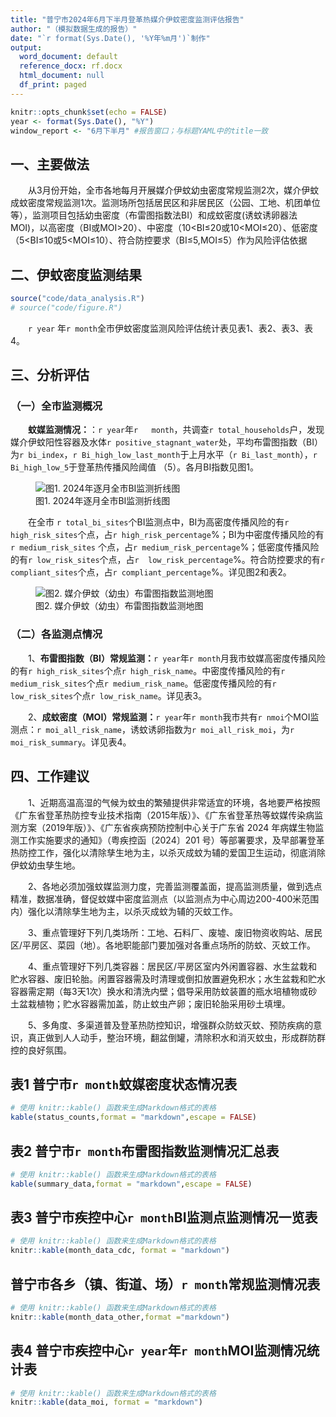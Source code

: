 ```yaml
---
title: "普宁市2024年6月下半月登革热媒介伊蚊密度监测评估报告"
author: "（模拟数据生成的报告）"
date: "`r format(Sys.Date(), '%Y年%m月')`制作"
output:
  word_document: default
  reference_docx: rf.docx
  html_document: null
  df_print: paged
---
```


```r
knitr::opts_chunk$set(echo = FALSE)
year <- format(Sys.Date(), "%Y")
window_report <- "6月下半月" #报告窗口；与标题YAML中的title一致
```

## 一、主要做法

  从3月份开始，全市各地每月开展媒介伊蚊幼虫密度常规监测2次，媒介伊蚊成蚊密度常规监测1次。监测场所包括居民区和非居民区（公园、工地、机团单位等），监测项目包括幼虫密度（布雷图指数法BI）和成蚊密度(诱蚊诱卵器法MOI)，以高密度（BI或MOI\>20）、中密度（10\<BI≤20或10\<MOI≤20）、低密度（5\<BI≤10或5\<MOI≤10）、符合防控要求（BI≤5,MOI≤5）作为风险评估依据

## 二、伊蚊密度监测结果

```r
source("code/data_analysis.R")
# source("code/figure.R")
```

  `r year` 年`r month`全市伊蚊密度监测风险评估统计表见表1、表2、表3、表4。

## 三、分析评估

### （一）全市监测概况

<!-- &emsp;&emsp;**蚊媒监测情况：**`r month` 全市蚊媒监测数据（布雷图指数BI）显示：全市各乡镇（街道、场）共`r total_bi_sites`个BI监测点，其中：BI为高密度传播风险的有`r high_risk_sites`个点，占`r high_risk_percentage`%，BI为中密度传播风险的有`r medium_risk_sites`个点，占`r medium_risk_percentage`%。低密度传播风险的有`r low_risk_sites`个点，占`r low_risk_percentage`%。符合防控要求的有`r compliant_sites`个点，占`r compliant_percentage`%。详见表1。 -->

  **蚊媒监测情况：**：`r year`年`r   month`，共调查`r total_households`户，发现媒介伊蚊阳性容器及水体`r positive_stagnant_water`处，平均布雷图指数（BI）为`r bi_index`，`r Bi_high_low_last_month`于上月水平（`r Bi_last_month`），`r Bi_high_low_5`于登革热传播风险阈值 （5）。各月BI指数见图1。

![图1. 2024年逐月全市BI监测折线图](figs/bi_line_graph.png)

  在全市 `r total_bi_sites`个BI监测点中，BI为高密度传播风险的有`r high_risk_sites`个点，占`r high_risk_percentage`%；BI为中密度传播风险的有 `r medium_risk_sites` 个点，占`r medium_risk_percentage`%；低密度传播风险的有`r low_risk_sites`个点，占`r  low_risk_percentage`%。符合防控要求的有`r compliant_sites`个点，占`r compliant_percentage`%。详见图2和表2。

![图2. 媒介伊蚊（幼虫）布雷图指数监测地图](figs/bi_map.png)

### （二）各监测点情况

  1、**布雷图指数（BI）常规监测：**`r year`年`r month`月我市蚊媒高密度传播风险的有`r high_risk_sites`个点`r high_risk_name`。中密度传播风险的有`r medium_risk_sites`个点`r medium_risk_name`。低密度传播风险的有`r low_risk_sites`个点`r low_risk_name`。详见表3。

  2、**成蚊密度（MOI）常规监测：**`r year`年`r month`我市共有`r nmoi`个MOI监测点：`r moi_all_risk_name`，诱蚊诱卵指数为`r moi_all_risk_moi`，为`r moi_risk_summary`。详见表4。

## 四、工作建议

  1、近期高温高湿的气候为蚊虫的繁殖提供非常适宜的环境，各地要严格按照《广东省登革热防控专业技术指南（2015年版）》、《广东省登革热等蚊媒传染病监测方案（2019年版）》、《广东省疾病预防控制中心关于广东省 2024 年病媒生物监测工作实施要求的通知》（粤疾控函〔2024〕201 号）等部署要求，及早部署登革热防控工作，强化以清除孳生地为主，以杀灭成蚊为辅的爱国卫生运动，彻底消除伊蚊幼虫孳生地。

  2、各地必须加强蚊媒监测力度，完善监测覆盖面，提高监测质量，做到选点精准，数据准确，督促蚊媒中密度监测点（以监测点为中心周边200-400米范围内）强化以清除孳生地为主，以杀灭成蚊为辅的灭蚊工作。

  3、重点管理好下列几类场所：工地、石料厂、废墟、废旧物资收购站、居民区/平房区、菜园（地）。各地职能部门要加强对各重点场所的防蚊、灭蚊工作。

  4、重点管理好下列几类容器：居民区/平房区室内外闲置容器、水生盆栽和贮水容器、废旧轮胎。闲置容器需及时清理或倒扣放置避免积水；水生盆栽和贮水容器需定期（每3天1次）换水和清洗内壁；倡导采用防蚊装置的瓶水培植物或砂土盆栽植物；贮水容器需加盖，防止蚊虫产卵；废旧轮胎采用砂土填埋。

  5、多角度、多渠道普及登革热防控知识，增强群众防蚊灭蚊、预防疾病的意识，真正做到人人动手，整治环境，翻盆倒罐，清除积水和消灭蚊虫，形成群防群控的良好氛围。

\newpage

## **表1 普宁市`r month`蚊媒密度状态情况表**

```r
# 使用 knitr::kable() 函数来生成Markdown格式的表格
kable(status_counts,format = "markdown",escape = FALSE)
```

## **表2 普宁市`r month`布雷图指数监测情况汇总表**

```r
# 使用 knitr::kable() 函数来生成Markdown格式的表格
kable(summary_data,format = "markdown",escape = FALSE)
```

## **表3 普宁市疾控中心`r month`BI监测点监测情况一览表**

```r
# 使用 knitr::kable() 函数来生成Markdown格式的表格
knitr::kable(month_data_cdc, format = "markdown")
```

\newpage

## **普宁市各乡（镇、街道、场）`r month`常规监测情况表**

```r
# 使用 knitr::kable() 函数来生成Markdown格式的表格
knitr::kable(month_data_other,format ="markdown")
```

\newpage

## **表4 普宁市疾控中心`r year`年`r month`MOI监测情况统计表**

```r
# 使用 knitr::kable() 函数来生成Markdown格式的表格
knitr::kable(data_moi, format = "markdown")
```
